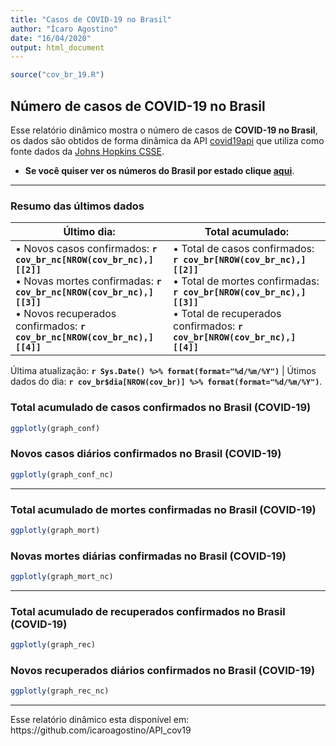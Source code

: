 ```yaml
---
title: "Casos de COVID-19 no Brasil"
author: "Ícaro Agostino"
date: "16/04/2020"
output: html_document
---
```


```r
source("cov_br_19.R")
```

## Número de casos de COVID-19 no Brasil

Esse relatório dinâmico mostra o número de casos de **COVID-19 no Brasil**, os dados são obtidos de forma dinâmica da API [covid19api](https://covid19api.com/) que utiliza como fonte dados da [Johns Hopkins CSSE](https://github.com/CSSEGISandData/COVID-19).

  - **Se você quiser ver os números do Brasil por estado clique [aqui](https://icaroagostino.github.io/covid19_estados/)**.

---

### Resumo das últimos dados

|**Último dia**:|**Total acumulado**:|
|---|---|
| • Novos casos confirmados: **`r cov_br_nc[NROW(cov_br_nc),][[2]]`**\
  • Novas mortes confirmadas: **`r cov_br_nc[NROW(cov_br_nc),][[3]]`**\
  • Novos recuperados confirmados: **`r cov_br_nc[NROW(cov_br_nc),][[4]]`** | • Total de casos confirmados: **`r cov_br[NROW(cov_br_nc),][[2]]`**\
  • Total de mortes confirmadas: **`r cov_br[NROW(cov_br_nc),][[3]]`**\
  • Total de recuperados confirmados: **`r cov_br[NROW(cov_br_nc),][[4]]`**|

Última atualização: **`r Sys.Date() %>% format(format="%d/%m/%Y")`** | Útimos dados do dia: **`r cov_br$dia[NROW(cov_br)] %>% format(format="%d/%m/%Y")`**.

### Total acumulado de casos confirmados no Brasil (COVID-19)

```r
ggplotly(graph_conf)
```

### Novos casos diários confirmados no Brasil (COVID-19)

```r
ggplotly(graph_conf_nc)
```

---

### Total acumulado de mortes confirmadas no Brasil (COVID-19)

```r
ggplotly(graph_mort)
```

### Novas mortes diárias confirmadas no Brasil (COVID-19)

```r
ggplotly(graph_mort_nc)
```

---

### Total acumulado de recuperados confirmados no Brasil (COVID-19)

```r
ggplotly(graph_rec)
```

### Novos recuperados diários confirmados no Brasil (COVID-19)

```r
ggplotly(graph_rec_nc)
```

---

Esse relatório dinâmico esta disponível em: https://github.com/icaroagostino/API_cov19